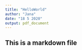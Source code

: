 ```yaml
---
title: "HelloWorld"
author: "Jana"
date: "18 5 2020"
output: pdf_document
---
```


## This is a markdown file
